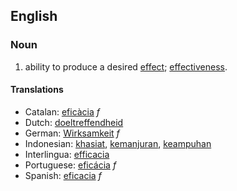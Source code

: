 ==English==
===Noun===
#ability to produce a desired [[effect]]; [[effectiveness]].
====Translations====
*Catalan: [[eficàcia]] ''f''
*Dutch: [[doeltreffendheid]]
*German: [[Wirksamkeit]] ''f''
*Indonesian: [[khasiat]], [[manjur|kemanjuran]], [[ampuh|keampuhan]]
*Interlingua: [[efficacia]]
*Portuguese: [[eficácia]] ''f''
*Spanish: [[eficacia]] ''f''